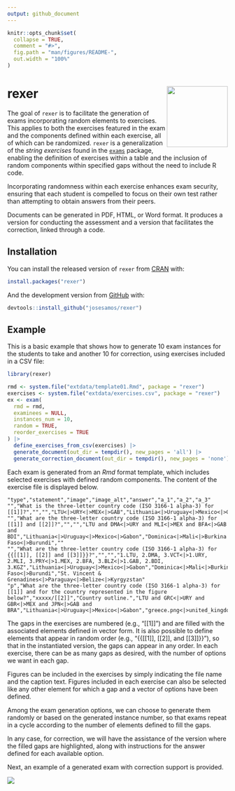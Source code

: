 ```yaml
---
output: github_document
---
```


<!-- README.md is generated from README.Rmd. Please edit that file -->

```r
knitr::opts_chunk$set(
  collapse = TRUE,
  comment = "#>",
  fig.path = "man/figures/README-",
  out.width = "100%"
)
```


# rexer <img src="man/figures/logo.png" align="right" height="139" alt="" />


<!-- badges: start -->
<!-- badges: end -->

The goal of `rexer` is to facilitate the generation of exams incorporating random elements to exercises. This applies to both the exercises featured in the exam and the components defined within each exercise, all of which can be randomized. `rexer` is a generalization of the *string exercises* found in the [`exams`](https://CRAN.R-project.org/package=exams) package, enabling the definition of exercises within a table and the inclusion of random components within specified gaps without the need to include R code.

Incorporating randomness within each exercise enhances exam security, ensuring that each student is compelled to focus on their own test rather than attempting to obtain answers from their peers.

Documents can be generated in PDF, HTML, or Word format. It produces a version for conducting the assessment and a version that facilitates the correction, linked through a code.


## Installation

You can install the released version of `rexer` from [CRAN](https://CRAN.R-project.org) with:

``` r
install.packages("rexer")
```

And the development version from [GitHub](https://github.com/) with:

<!-- You can install the development version from [GitHub](https://github.com/) with: -->

``` r
devtools::install_github("josesamos/rexer")
```

## Example

This is a basic example that shows how to generate 10 exam instances for the students to take and another 10 for correction, using exercises included in a CSV file:

```r
library(rexer)

rmd <- system.file("extdata/template01.Rmd", package = "rexer")
exercises <- system.file("extdata/exercises.csv", package = "rexer")
ex <- exam(
  rmd = rmd,
  examinees = NULL,
  instances_num = 10,
  random = TRUE,
  reorder_exercises = TRUE
) |>
  define_exercises_from_csv(exercises) |>
  generate_document(out_dir = tempdir(), new_pages = 'all') |>
  generate_correction_document(out_dir = tempdir(), new_pages = 'none')
```

Each exam is generated from an *Rmd* format template, which includes selected exercises with defined random components. The content of the exercise file is displayed below.

````verbatim
"type","statement","image","image_alt","answer","a_1","a_2","a_3"
"","What is the three-letter country code (ISO 3166-1 alpha-3) for [[1]]?","","","LTU<|>URY<|>MEX<|>GAB","Lithuania<|>Uruguay<|>Mexico<|>Gabon","",""
"","What are the three-letter country code (ISO 3166-1 alpha-3) for [[1]] and [[2]]?","","","LTU and DMA<|>URY and MLI<|>MEX and BFA<|>GAB and BDI","Lithuania<|>Uruguay<|>Mexico<|>Gabon","Dominica<|>Mali<|>Burkina Faso<|>Burundi",""
"","What are the three-letter country code (ISO 3166-1 alpha-3) for {{[[1]], [[2]] and [[3]]}}?","","","1.LTU, 2.DMA, 3.VCT<|>1.URY, 2.MLI, 3.PRY<|>1.MEX, 2.BFA, 3.BLZ<|>1.GAB, 2.BDI, 3.KGZ","Lithuania<|>Uruguay<|>Mexico<|>Gabon","Dominica<|>Mali<|>Burkina Faso<|>Burundi","St. Vincent & Grenadines<|>Paraguay<|>Belize<|>Kyrgyzstan"
"p","What are the three-letter country code (ISO 3166-1 alpha-3) for [[1]] and for the country represented in the figure below?","xxxxx/[[2]]","Country outline.","LTU and GRC<|>URY and GBR<|>MEX and JPN<|>GAB and BRA","Lithuania<|>Uruguay<|>Mexico<|>Gabon","greece.png<|>united_kingdom.png<|>japan.png<|>brazil.png",
````

The gaps in the exercises are numbered (e.g., "[[1]]") and are filled with the associated elements defined in vector form. It is also possible to define elements that appear in random order (e.g., "{{[[1]], [[2]], and [[3]]}}"), so that in the instantiated version, the gaps can appear in any order. In each exercise, there can be as many gaps as desired, with the number of options we want in each gap.

Figures can be included in the exercises by simply indicating the file name and the caption text. Figures included in each exercise can also be selected like any other element for which a gap and a vector of options have been defined.

Among the exam generation options, we can choose to generate them randomly or based on the generated instance number, so that exams repeat in a cycle according to the number of elements defined to fill the gaps.

In any case, for correction, we will have the assistance of the version where the filled gaps are highlighted, along with instructions for the answer defined for each available option.

Next, an example of a generated exam with correction support is provided.

![](man/figures/example01.png)
